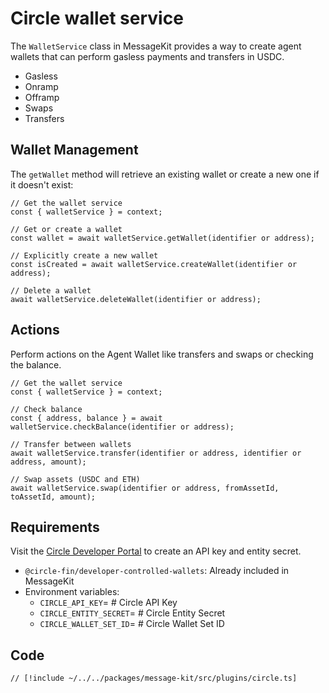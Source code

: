 # Circle wallet service

The `WalletService` class in MessageKit provides a way to create agent wallets that can perform gasless payments and transfers in USDC.

- Gasless
- Onramp
- Offramp
- Swaps
- Transfers

## Wallet Management

The `getWallet` method will retrieve an existing wallet or create a new one if it doesn't exist:

```tsx
// Get the wallet service
const { walletService } = context;

// Get or create a wallet
const wallet = await walletService.getWallet(identifier or address);

// Explicitly create a new wallet
const isCreated = await walletService.createWallet(identifier or address);

// Delete a wallet
await walletService.deleteWallet(identifier or address);
```

## Actions

Perform actions on the Agent Wallet like transfers and swaps or checking the balance.

```tsx
// Get the wallet service
const { walletService } = context;

// Check balance
const { address, balance } = await walletService.checkBalance(identifier or address);

// Transfer between wallets
await walletService.transfer(identifier or address, identifier or address, amount);

// Swap assets (USDC and ETH)
await walletService.swap(identifier or address, fromAssetId, toAssetId, amount);
```

## Requirements

Visit the [Circle Developer Portal](https://developer.circle.com/) to create an API key and entity secret.

- `@circle-fin/developer-controlled-wallets`: Already included in MessageKit
- Environment variables:
  - `CIRCLE_API_KEY`= # Circle API Key
  - `CIRCLE_ENTITY_SECRET`= # Circle Entity Secret
  - `CIRCLE_WALLET_SET_ID`= # Circle Wallet Set ID

## Code

```tsx [plugins/circle.ts]
// [!include ~/../../packages/message-kit/src/plugins/circle.ts]
```
